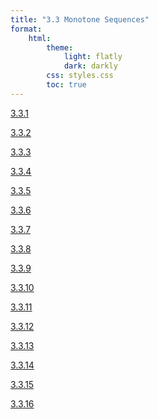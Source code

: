 ```yaml
---
title: "3.3 Monotone Sequences"
format:
    html:
        theme:
            light: flatly
            dark: darkly
        css: styles.css
        toc: true
---
```

                                          
[3.3.1](./3.3.1.qmd)
                                          
[3.3.2](./3.3.2.qmd)
                                          
[3.3.3](./3.3.3.qmd)
                                          
[3.3.4](./3.3.4.qmd)
                                          
[3.3.5](./3.3.5.qmd)
                                          
[3.3.6](./3.3.6.qmd)
                                          
[3.3.7](./3.3.7.qmd)
                                          
[3.3.8](./3.3.8.qmd)
                                          
[3.3.9](./3.3.9.qmd)
                                          
[3.3.10](./3.3.10.qmd)
                                          
[3.3.11](./3.3.11.qmd)
                                          
[3.3.12](./3.3.12.qmd)
                                          
[3.3.13](./3.3.13.qmd)
                                          
[3.3.14](./3.3.14.qmd)
                                          
[3.3.15](./3.3.15.qmd)
                                          
[3.3.16](./3.3.16.qmd)
